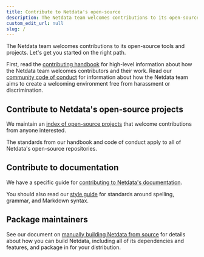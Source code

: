 ```yaml
---
title: Contribute to Netdata's open-source
description: The Netdata team welcomes contributions to its open-source tools and projects. Let's get you started on the right path.
custom_edit_url: null
slug: /
---
```


The Netdata team welcomes contributions to its open-source tools and projects. Let's get you started on the right path.

First, read the [contributing handbook](/contribute/handbook) for high-level information about how the Netdata team
welcomes contributors and their work. Read our [community code of conduct](/contribute/code-of-conduct) for information
about how the Netdata team aims to create a welcoming environment free from harassment or discrimination.

## Contribute to Netdata's open-source projects

We maintain an [index of open-source projects](/contribute/projects) that welcome contributions from anyone interested.

The standards from our handbook and code of conduct apply to all of Netdata's open-source repositories.

## Contribute to documentation

We have a specific guide for [contributing to Netdata's documentation](/contribute/documentation).

You should also read our [style guide](/contribute/style-guide) for standards around spelling, grammar, and Markdown
syntax.

## Package maintainers

See our document on [manually building Netdata from source](/docs/agent/packaging/installer/methods/source) for details
about how you can build Netdata, including all of its dependencies and features, and package in for your distribution.
